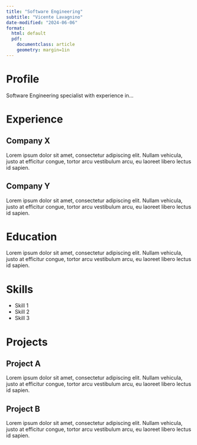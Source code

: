 ```yaml
---
title: "Software Engineering"
subtitle: "Vicente Lavagnino"
date-modified: "2024-06-06"
format:
  html: default
  pdf: 
    documentclass: article
    geometry: margin=1in
---
```


# Profile

Software Engineering specialist with experience in...

# Experience

## Company X

Lorem ipsum dolor sit amet, consectetur adipiscing elit. Nullam vehicula, justo at efficitur congue, tortor arcu vestibulum arcu, eu laoreet libero lectus id sapien.

## Company Y

Lorem ipsum dolor sit amet, consectetur adipiscing elit. Nullam vehicula, justo at efficitur congue, tortor arcu vestibulum arcu, eu laoreet libero lectus id sapien.

# Education

Lorem ipsum dolor sit amet, consectetur adipiscing elit. Nullam vehicula, justo at efficitur congue, tortor arcu vestibulum arcu, eu laoreet libero lectus id sapien.

# Skills

- Skill 1
- Skill 2
- Skill 3

# Projects

## Project A

Lorem ipsum dolor sit amet, consectetur adipiscing elit. Nullam vehicula, justo at efficitur congue, tortor arcu vestibulum arcu, eu laoreet libero lectus id sapien.

## Project B

Lorem ipsum dolor sit amet, consectetur adipiscing elit. Nullam vehicula, justo at efficitur congue, tortor arcu vestibulum arcu, eu laoreet libero lectus id sapien.
